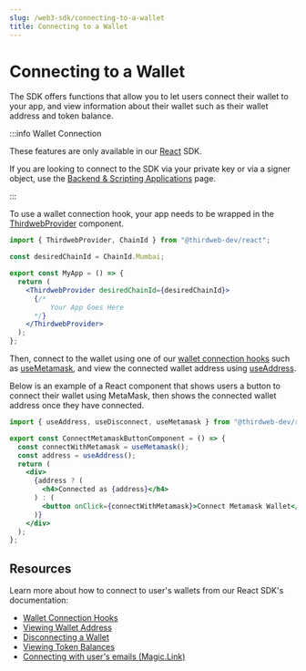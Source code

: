 ---
slug: /web3-sdk/connecting-to-a-wallet
title: Connecting to a Wallet
---

# Connecting to a Wallet

The SDK offers functions that allow you to let users connect their wallet to your app, and view information about their wallet such as their wallet address and token balance.

:::info Wallet Connection

These features are only available in our [React](/react) SDK.

If you are looking to connect to the SDK via your private key or via a signer object, use the [Backend & Scripting Applications](/web3-sdk/backend) page.

:::

To use a wallet connection hook, your app needs to be wrapped in the [ThirdwebProvider](/web3-sdk/frontend#manual-installation) component.

```jsx
import { ThirdwebProvider, ChainId } from "@thirdweb-dev/react";

const desiredChainId = ChainId.Mumbai;

export const MyApp = () => {
  return (
    <ThirdwebProvider desiredChainId={desiredChainId}>
      {/*
          Your App Goes Here
      */}
    </ThirdwebProvider>
  );
};
```

Then, connect to the wallet using one of our [wallet connection hooks](/react/category/wallet-connection) such as [useMetamask](/react/react.usemetamask), and
view the connected wallet address using [useAddress](/react/react.useaddress).

Below is an example of a React component that shows users a button to connect their wallet using MetaMask, then shows the connected wallet address once they have connected.

```jsx
import { useAddress, useDisconnect, useMetamask } from "@thirdweb-dev/react";

export const ConnectMetamaskButtonComponent = () => {
  const connectWithMetamask = useMetamask();
  const address = useAddress();
  return (
    <div>
      {address ? (
        <h4>Connected as {address}</h4>
      ) : (
        <button onClick={connectWithMetamask}>Connect Metamask Wallet</button>
      )}
    </div>
  );
};
```

## Resources

Learn more about how to connect to user's wallets from our React SDK's documentation:

- [Wallet Connection Hooks](/react/category/wallet-connection)
- [Viewing Wallet Address](/react/react.useaddress)
- [Disconnecting a Wallet](/react/react.usedisconnect)
- [Viewing Token Balances](/react/react.usetokenbalance#usetokenbalance-function)
- [Connecting with user's emails (Magic.Link)](/react/react.usemagic)
